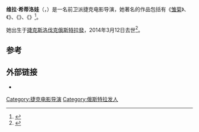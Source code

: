{{Infobox person
|image = Vera Chytilova.jpg
|imagesize =
| name        = Věra Chytilová
| birth_date   = 1929年2月2日
| birth_place  = {{flagicon|CZE}} [[捷克斯洛伐克|捷克斯洛伐克]][[俄斯特拉發|俄斯特拉發]]
| death_date   = {{death date and age|2014|3|12|1929|2|2|mf=y}}<ref>[http://www.apdnews.com/news/76114.html 捷克“电影第一夫人”去世] {{webarchive|url=https://web.archive.org/web/20140314062035/http://www.apdnews.com/news/76114.html |date=2014-03-14 }}，亚太日报，2014年3月12日</ref>
| death_place  = {{CZE}}[[布拉格|布拉格]]
| othername   =
| occupation  = [[电影导演|电影导演]]
| yearsactive = 1962 – 2011
| spouse = Jaroslav Kučera
}}
'''维拉·希蒂洛娃'''（{{lang-cs|Věra Chytilová}}，{{Bd|1929年|2月2日|2014年|3月12日|catIdx=Chytilová}}）是一名前卫派捷克电影导演，她著名的作品包括有《[[雏菊|雏菊]]》、《{{link-en|狼之洞|Wolf's Hole}}》、《{{link-en|活着、活着|A Hoof Here, a Hoof There}}》、《{{link-en|遗传或者同志滚蛋|The Inheritance or Fuckoffguysgoodday}}》<ref>{{cite web|url=http://www.novinky.cz/kultura/330177-zemrela-vera-chytilova.html|title=Zemřela Věra Chytilová|date=12 March 2014|publisher=[[novinky.cz|novinky.cz]]|language=cs|accessdate=12 March 2014}}</ref>。

她出生于[[捷克斯洛伐克|捷克斯洛伐克]][[俄斯特拉發|俄斯特拉發]]，2014年3月12日去世<ref name="Buffalo">{{cite web|title=VERA CHYTILOVA BIOGRAPHY|url=http://www.acsu.buffalo.edu/~cgkoebel/courses/vera.html|publisher=MS. Buffalo|accessdate=25 April 2012|deadurl=yes|archiveurl=https://web.archive.org/web/20080401073412/http://www.acsu.buffalo.edu/~cgkoebel/courses/vera.html|archivedate=2008年4月1日}}</ref>。

==参考==
{{reflist}}

==外部链接==
*{{IMDb name|0161615}}

{{Authority control}}
{{DEFAULTSORT:Chytilova, Vera}}

[[Category:捷克电影导演|Category:捷克电影导演]]
[[Category:俄斯特拉发人|Category:俄斯特拉发人]]